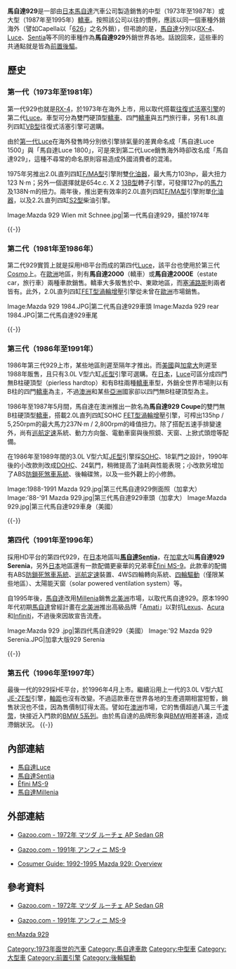 {{noteTA
|G1=長度單位
}}

{{Infobox Automobile
| image          = [[File:Mazda-929.jpg|250px]]
| name           = 馬自達929
| aka            = 
| manufacturer   = 馬自達
| parent_company = 
| production     = 1973年至1995年
| predecessor    = [[馬自達Luce|馬自達Luce]]
| successor      = [[馬自達Millenia|馬自達Millenia]]
| class          = 中型或大型[[轎車|轎車]]
| layout         = [[前置後驅|FR]]
}}

'''馬自達929'''是一部由[[日本|日本]][[馬自達|馬自達]]汽車公司製造銷售的中型（1973年至1987年）或大型（1987年至1995年）[[轎車|轎車]]。按照該公司以往的慣例，應該以同一個車種外銷海外（譬如Capella以「[[馬自達626|626]]」之名外銷），但弔詭的是，[[馬自達|馬自達]]分別以[[馬自達RX-4|RX-4]]、[[馬自達Luce|Luce]]、[[馬自達Sentia|Sentia]]等不同的車種作為'''馬自達929'''外銷世界各地。話說回來，這些車的共通點就是皆為[[前置後驅|前置後驅]]。

== 歷史 ==
=== 第一代（1973年至1981年） ===
{{Infobox Automobile
| image          = [[File:51582528-mazda-929-hardtop-coupe.jpg|250px]]
| name           = 馬自達929（第一代）
| aka            = 馬自達RX-4、馬自達Luce
| manufacturer   = 馬自達
| parent_company = 
| production     = 1973年至1981年
| predecessor    = [[馬自達Luce|馬自達Luce]]
| successor      = 
| class          = 中型[[轎車|轎車]]
| layout         = [[前置後驅|FR]]
| platform       = 
| body_style     = 雙門硬頂型[[轎車|轎車]]、四門[[轎車|轎車]]、五門旅行車
| engine         = 654c.c. X 2 [[馬自達轉子引擎#13B型|13B型]]轉子引擎<br>1.8L直列四缸[[馬自達C族引擎#VB型|VB型]]引擎<br>2.0L直列四缸[[馬自達F族引擎#F/MA型|F/MA型]]引擎<br>2.2L直列四缸[[馬自達柴油引擎#柏金斯引擎|S2型]]柴油引擎
| transmission   = 四速手動排檔、三速自動排檔
| wheelbase      = 2,510 毫米
| length         = 4,400 毫米
| width          = 1,660 毫米
| height         = 1,410 毫米
| weight         = 1,095 公斤
| ftrack         = 
| rtrack         = 
| fuel_economy   = 
| fuel_capacity  = 
| related        = [[馬自達RX-4|馬自達RX-4]]、[[馬自達Luce|馬自達Luce]]
| similar        = 
| designer       = 
}}

第一代929也就是[[馬自達RX-4|RX-4]]，於1973年在海外上市，用以取代搭載[[往復式活塞引擎|往復式活塞引擎]]的第二代[[馬自達Luce|Luce]]。車型可分為雙門硬頂型[[轎車|轎車]]、四門[[轎車|轎車]]與五門旅行車，另有1.8L直列四缸[[馬自達C族引擎#VB型|VB型]]往復式活塞引擎可選購。

由於[[馬自達Luce#第一代（1966年-1972年）|第一代Luce]]在海外發售時分別依引擎排氣量的差異命名成「馬自達Luce 1500」與「馬自達Luce 1800」，可是來到第二代Luce銷售海外時卻改名成「馬自達929」，這種不尋常的命名原則容易造成外國消費者的混淆。

1975年另推出2.0L直列四缸[[馬自達F族引擎#F/MA型|F/MA型]]引擎附雙[[化油器|化油器]]，最大馬力103hp，最大扭力123 N·m；另外一個選擇就是654c.c. X 2 [[馬自達轉子引擎#13B型|13B型]]轉子引擎，可發揮127hp的[[馬力|馬力]]及138N·m的扭力。兩年後，推出更有效率的2.0L直列四缸[[馬自達F族引擎#F/MA型|F/MA型]]引擎附單[[化油器|化油器]]，以及2.2L直列四缸[[馬自達柴油引擎#柏金斯引擎|S2型]]柴油引擎。

<gallery>
Image:Mazda 929 Wien mit Schnee.jpg|第一代馬自達929，攝於1974年
</gallery>
{{-}}

=== 第二代（1981年至1986年） ===
{{Infobox Automobile
| image          = [[File:1980_Mazda_929L_(LA4)_Deluxe_sedan_(2008-08-27)_01.jpg|250px]]
| name           = 馬自達929（第二代）
| aka            = 馬自達Luce
| manufacturer   = 馬自達
| parent_company = 
| production     = 1981年至1986年
| predecessor    = 
| successor      = 
| class          = 中型[[轎車|轎車]]
| layout         = [[前置後驅|FR]]
| platform       = HB平台
| body_style     = 雙門硬頂型[[轎車|轎車]]、四門[[轎車|轎車]]
| engine         = 2.0L直列四缸[[馬自達F族引擎#F/MA型|F/MA型]]引擎<br>2.0L直列四缸[[馬自達F族引擎#FE型|FE型]]引擎<br>2.0L直列四缸[[馬自達F族引擎#FET型|FET型]][[渦輪增壓器|渦輪增壓]]引擎
| transmission   = 五速手動排檔、三速自動排檔
| wheelbase      = 2,610 毫米
| length         = 4,665 毫米
| width          = 1,690 毫米
| height         = 1,360 毫米
| weight         = 1,215 公斤
| ftrack         = 
| rtrack         = 
| fuel_economy   = 
| fuel_capacity  = 
| related        = [[馬自達Cosmo|馬自達Cosmo]]
| similar        = 
| designer       = 
}}

第二代929實質上就是採用HB平台而成的第四代[[馬自達Luce#第四代（1981年-1986年）|Luce]]，該平台也使用於第三代[[馬自達Cosmo|Cosmo]]上。在[[歐洲|歐洲]]地區，則有'''馬自達2000'''（轎車）或'''馬自達2000E'''（estate car，旅行車）兩種車款銷售。轎車大多販售於中、東歐地區，而[[塞浦路斯|塞浦路斯]]則兩者皆有。此外，2.0L直列四缸[[馬自達F族引擎#FET型|FET型]][[渦輪增壓器|渦輪增壓]]引擎從未曾在[[歐洲|歐洲]]市場銷售。

<gallery>
Image:Mazda 929 1984.JPG|第二代馬自達929車頭
Image:Mazda 929 rear 1984.JPG|第二代馬自達929車尾
</gallery>
{{-}}

=== 第三代（1986年至1991年） ===
{{Infobox Automobile
| image          = [[File:Mazda_929_central_France.jpg|250px]]
| name           = 馬自達929（第三代）
| aka            = 馬自達Luce
| manufacturer   = 馬自達
| parent_company = 
| production     = 1986年至1991年
| predecessor    = 
| successor      = [[馬自達Sentia|馬自達Sentia]]
| class          = 中型[[轎車|轎車]]
| layout         = [[前置後驅|FR]]
| platform       = HC平台
| body_style     = 四門無B柱硬頂型（pierless hardtop）[[轎車|轎車]]、四門[[轎車|轎車]]
| engine         = 654c.c. X 2 [[馬自達轉子引擎#13B-DEI型|13B-DEI型]]渦輪增壓轉子引擎<br>2.0L直列四缸[[馬自達F族引擎#FE型|FE型]]引擎<br>2.0L直列四缸[[馬自達F族引擎#FET型|FET型]][[渦輪增壓器|渦輪增壓]]引擎<br>2.2L直列四缸[[馬自達F族引擎#F2型|F2型]]引擎<br>2.0L V型六缸[[馬自達J族引擎#JF型|JF型]]引擎<br>2.0L V型六缸[[馬自達J族引擎#JFT型|JFT型]][[渦輪增壓器|渦輪增壓]]引擎<br>3.0L V型六缸SOHC / DOHC [[馬自達J族引擎#JE型|JE型]]引擎
| transmission   = 五速手動排檔、四速自動排檔
| wheelbase      = 2,710 毫米
| length         = 4,690 毫米
| width          = 1,695 毫米
| height         = 1,395 毫米
| weight         = 1,390 公斤
| ftrack         = 
| rtrack         = 
| fuel_economy   = 
| fuel_capacity  = 
| related        = 
| similar        = 
| designer       = 
}}

1986年第三代929上市，某些地區則遲至隔年才推出。而[[美國|美國]]與[[加拿大|加拿大]]則遲至1988年販售，且只有3.0L V型六缸[[馬自達J族引擎#JE型|JE型]]引擎可選購。在[[日本|日本]]，[[馬自達Luce|Luce]]可區分成四門無B柱硬頂型（pierless hardtop）和有B柱兩種[[轎車|轎車]]車型，外銷全世界市場則以有B柱的四門[[轎車|轎車]]為主，不過[[澳洲|澳洲]]和某些[[亞洲|亞洲]]國家卻以四門無B柱硬頂型為主。

1986年至1987年5月間，馬自達在澳洲推出一款名為'''馬自達929 Coupe'''的雙門無B柱硬頂型[[轎車|轎車]]，搭載2.0L直列四缸SOHC [[馬自達F族引擎#FET型|FET型]][[渦輪增壓器|渦輪增壓]]引擎，可榨出135hp / 5,250rpm的最大馬力237N·m / 2,800rpm的峰值扭力。除了搭配五速手排變速外，尚有[[巡航定速|巡航定速]]系統、動力方向盤、電動車窗與後照鏡、天窗、上掀式頭燈等配備。

在1986年至1989年間的3.0L V型六缸[[馬自達J族引擎#JE型|JE型]]引擎採[[頂置凸輪軸#單頂置凸輪軸（SOHC）|SOHC]]、18氣門之設計，1990年後的小改款則改成[[頂置凸輪軸#雙頂置凸輪軸（DOHC）|DOHC]]、24氣門，稍微提高了油耗與性能表現；小改款另增加了ABS[[防鎖死煞車系統|防鎖死煞車系統]]、後輪碟煞，以及一些外觀上的小修飾。

<gallery>
Image:1988-1991 Mazda 929.jpg|第三代馬自達929側面照（加拿大）
Image:'88-'91 Mazda 929.jpg|第三代馬自達929車頭（加拿大）
Image:Mazda 929.jpg|第三代馬自達929車身（美國）
</gallery>
{{-}}

=== 第四代（1991年至1996年） ===
{{Infobox Automobile
| image          = [[File:1992-Mazda-929-HD-Front.jpg|220px]]<br>[[File:1992-Mazda-929-HD-Rear.jpg|220px]]
| name           = 馬自達929（第四代）
| aka            = 馬自達929 Serenia（加拿大）、[[馬自達Sentia|馬自達Sentia]]、[[Ẽfini_MS-9|Ẽfini MS-9]]
| manufacturer   = 馬自達
| parent_company = 
| production     = 1991年至1996年
| predecessor    = [[馬自達Luce|馬自達Luce]]
| successor      = 
| class          = 中型[[轎車|轎車]]
| layout         = [[前置後驅|FR]]
| platform       = HD平台
| body_style     = 四門豪華[[轎車|轎車]]
| engine         = 2.5L V型六缸[[馬自達J族引擎#J5型|J5-DE型]]引擎<br>3.0L V型六缸[[馬自達J族引擎#JE型|JE-ZE型]]引擎
| transmission   = 四速自動排檔
| wheelbase      = 2,850 毫米
| length         = 4,925 毫米
| width          = 1,795 毫米
| height         = 1,380 毫米
| weight         = 1,590-1,640 公斤
| ftrack         = 
| rtrack         = 
| fuel_economy   = 
| fuel_capacity  = 
| related        = [[Ẽfini_MS-9|Ẽfini MS-9]]
| similar        = 
| designer       = 
}}

採用HD平台的第四代929，在[[日本|日本]]地區叫'''[[馬自達Sentia|馬自達Sentia]]'''，在[[加拿大|加拿大]]叫'''馬自達929 Serenia'''，另外[[日本|日本]]地區還有一款配備更豪華的兄弟車[[Ẽfini_MS-9|Ẽfini MS-9]]。此款車的配備有ABS[[防鎖死煞車系統|防鎖死煞車系統]]、[[巡航定速|巡航定速]]裝置、4WS四輪轉向系統、[[四輪驅動|四輪驅動]]（僅限某些地區）、太陽能天窗（solar powered ventilation system）等。

自1995年後，[[馬自達|馬自達]]改用[[馬自達Millenia|Millenia]]銷售[[北美洲|北美洲]]市場，以取代馬自達929。原本1990年代初期[[馬自達|馬自達]]曾經計畫在[[北美洲|北美洲]]推出高級品牌「[[Eunos#高級品牌Amati計劃|Amati]]」以對抗[[凌志|Lexus]]、[[謳歌|Acura]]和[[英菲尼迪|Infiniti]]，不過後來因故宣告流產。

<gallery>
Image:Mazda 929 .jpg|第四代馬自達929（美國）
Image:'92 Mazda 929 Serenia.JPG|加拿大版929 Serenia
</gallery>
{{-}}

=== 第五代（1996年至1997年） ===
{{Infobox Automobile
| image          = [[File:2nd_Mazda_Sentia.jpg|250px]]
| name           = 馬自達929（第五代）
| aka            = [[馬自達Sentia|馬自達Sentia]]
| manufacturer   = 馬自達
| parent_company = 
| production     = 1996年至1997年
| predecessor    = [[馬自達Luce|馬自達Luce]]
| successor      = 
| class          = 中型[[轎車|轎車]]
| layout         = [[前置後驅|FR]]
| platform       = HE平台
| body_style     = 四門無B柱硬頂型（pierless hardtop）豪華[[轎車|轎車]]
| engine         = 3.0L V型六缸[[馬自達J族引擎#JE型|JE-ZE型]]引擎
| transmission   = 四速自動排檔
| wheelbase      = 2,850 毫米
| length         = 4,895 毫米
| width          = 1,795 毫米
| height         = 1,420 毫米
| weight         = 1,530-1,620 公斤
| ftrack         = 
| rtrack         = 
| fuel_economy   = 
| fuel_capacity  = 
| related        = 起亞Enterprise
| similar        = 
| designer       = 
}}

最後一代的929採HE平台，於1996年4月上市。繼續沿用上一代的3.0L V型六缸[[馬自達J族引擎#JE型|JE-ZE型]]引擎，[[軸距|軸距]]也沒有改變。不過這款車在世界各地的生產週期相當短暫，銷售狀況也不佳，因為售價制訂得太高。譬如在[[澳洲|澳洲]]市場，它的售價超過八萬三千[[澳大利亞元|澳幣]]，快接近入門款的[[BMW_5系列|BMW 5系列]]。由於馬自達的品牌形象與[[BMW|BMW]]相差甚遠，造成滯銷狀況。
{{-}}

== 內部連結 ==
* [[馬自達Luce|馬自達Luce]]
* [[馬自達Sentia|馬自達Sentia]]
* [[Ẽfini_MS-9|Ẽfini MS-9]]
* [[馬自達Millenia|馬自達Millenia]]

== 外部連結 ==
* {{ja}}[https://web.archive.org/web/20060523160454/http://gazoo.com/meishakan/meisha/shousai.asp?R_ID=1364 Gazoo.com - 1972年 マツダ ルーチェ AP Sedan GR]
* {{ja}}[https://web.archive.org/web/20050208205855/http://gazoo.com/meishakan/meisha/shousai.asp?R_ID=5403 Gazoo.com - 1991年 アンフィニ MS-9]
* {{en}}[https://web.archive.org/web/20110817011305/http://consumerguideauto.howstuffworks.com/1992-to-1995-mazda-929.htm Cosumer Guide: 1992-1995 Mazda 929: Overview]

== 參考資料 ==
* {{ja}}[https://web.archive.org/web/20060523160454/http://gazoo.com/meishakan/meisha/shousai.asp?R_ID=1364 Gazoo.com - 1972年 マツダ ルーチェ AP Sedan GR]
* {{ja}}[https://web.archive.org/web/20050208205855/http://gazoo.com/meishakan/meisha/shousai.asp?R_ID=5403 Gazoo.com - 1991年 アンフィニ MS-9]
{{Reflist}}

{{Mazda early}}
{{Mazda}}

[[Category:1973年面世的汽車|Category:1973年面世的汽車]]
[[Category:馬自達車款|Category:馬自達車款]]
[[Category:中型車|Category:中型車]]
[[Category:大型車|Category:大型車]]
[[Category:前置引擎|Category:前置引擎]]
[[Category:後輪驅動|Category:後輪驅動]]

[[en:Mazda_929|en:Mazda 929]]